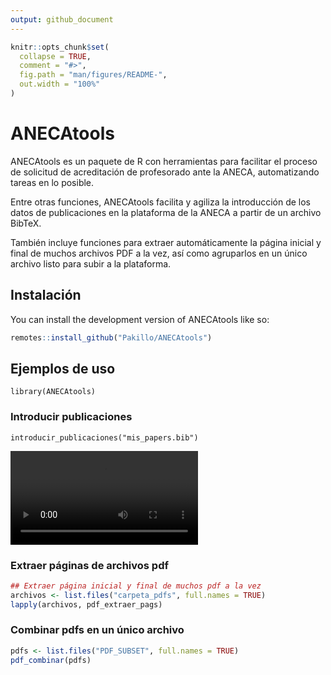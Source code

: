 ```yaml
---
output: github_document
---
```


<!-- README.md is generated from README.Rmd. Please edit that file -->

```r
knitr::opts_chunk$set(
  collapse = TRUE,
  comment = "#>",
  fig.path = "man/figures/README-",
  out.width = "100%"
)
```

# ANECAtools

<!-- badges: start -->
<!-- badges: end -->

ANECAtools es un paquete de R con herramientas para facilitar el proceso de solicitud de acreditación de profesorado ante la ANECA, automatizando tareas en lo posible. 

Entre otras funciones, ANECAtools facilita y agiliza la introducción de los datos de publicaciones en la plataforma de la ANECA a partir de un archivo BibTeX. 

También incluye funciones para extraer automáticamente la página inicial y final de muchos archivos PDF a la vez, así como agruparlos en un único archivo listo para subir a la plataforma.

## Instalación

You can install the development version of ANECAtools like so:

``` r
remotes::install_github("Pakillo/ANECAtools")
```

## Ejemplos de uso

`library(ANECAtools)`

### Introducir publicaciones

`introducir_publicaciones("mis_papers.bib")`

![](man/figures/ANECAtools.mp4)

### Extraer páginas de archivos pdf

```r
## Extraer página inicial y final de muchos pdf a la vez
archivos <- list.files("carpeta_pdfs", full.names = TRUE)
lapply(archivos, pdf_extraer_pags)
```


### Combinar pdfs en un único archivo

```r
pdfs <- list.files("PDF_SUBSET", full.names = TRUE)
pdf_combinar(pdfs)
```


